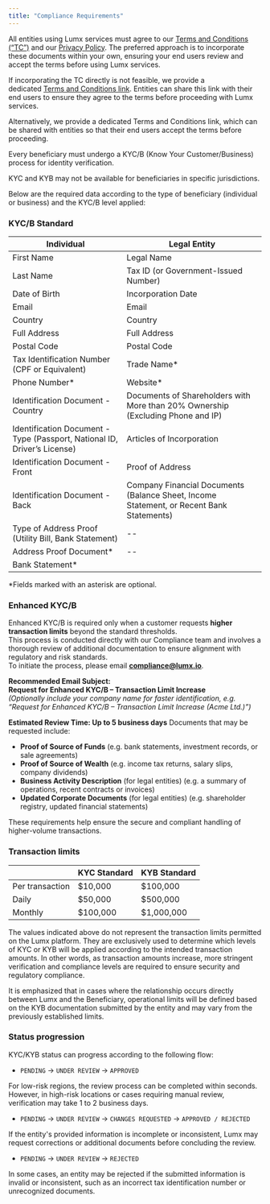 ```yaml
---
title: "Compliance Requirements"
---
```


All entities using Lumx services must agree to our [Terms and Conditions (“TC”)](https://lumx.io/terms-of-use) and our [Privacy Policy](https://lumx.io/privacy-policy). The preferred approach is to incorporate these documents within your own, ensuring your end users review and accept the terms before using Lumx services.

If incorporating the TC directly is not feasible, we provide a dedicated [Terms and Conditions link](https://lumx.io/terms-of-use). Entities can share this link with their end users to ensure they agree to the terms before proceeding with Lumx services.[
](https://docs.lumx.io/concepts/orchestration)

Alternatively, we provide a dedicated Terms and Conditions link, which can be shared with entities so that their end users accept the terms before proceeding.

Every beneficiary must undergo a KYC/B (Know Your Customer/Business) process for identity verification.

<Note>
  KYC and KYB may not be available for beneficiaries in specific jurisdictions.
</Note>

Below are the required data according to the type of beneficiary (individual or business) and the KYC/B level applied:

### KYC/B Standard

| Individual                                                               | Legal Entity                                                                             |
| ------------------------------------------------------------------------ | ---------------------------------------------------------------------------------------- |
| First Name                                                               | Legal Name                                                                               |
| Last Name                                                                | Tax ID (or Government-Issued Number)                                                     |
| Date of Birth                                                            | Incorporation Date                                                                       |
| Email                                                                    | Email                                                                                    |
| Country                                                                  | Country                                                                                  |
| Full Address                                                             | Full Address                                                                             |
| Postal Code                                                              | Postal Code                                                                              |
| Tax Identification Number (CPF or Equivalent)                            | Trade Name\*                                                                             |
| Phone Number\*                                                           | Website\*                                                                                |
| Identification Document - Country                                        | Documents of Shareholders with More than 20% Ownership (Excluding Phone and IP)          |
| Identification Document - Type (Passport, National ID, Driver’s License) | Articles of Incorporation                                                                |
| Identification Document - Front                                          | Proof of Address                                                                         |
| Identification Document - Back                                           | Company Financial Documents (Balance Sheet, Income Statement, or Recent Bank Statements) |
| Type of Address Proof (Utility Bill, Bank Statement)                     | --                                                                                       |
| Address Proof Document\*                                                 | --                                                                                       |
| Bank Statement\*                                                         |                                                                                          |

\*Fields marked with an asterisk are optional.

### Enhanced KYC/B

Enhanced KYC/B is required only when a customer requests **higher transaction limits** beyond the standard thresholds.\
This process is conducted directly with our Compliance team and involves a thorough review of additional documentation to ensure alignment with regulatory and risk standards.\
To initiate the process, please email [**<u>compliance@lumx.io</u>**](mailto:compliance@lumx.io).

**Recommended Email Subject:** \
**Request for Enhanced KYC/B – Transaction Limit Increase**\
_(Optionally include your company name for faster identification, e.g. “Request for Enhanced KYC/B – Transaction Limit Increase (Acme Ltd.)”)_

**Estimated Review Time: Up to 5 business days**
Documents that may be requested include:

- **Proof of Source of Funds** (e.g. bank statements, investment records, or sale agreements)
- **Proof of Source of Wealth** (e.g. income tax returns, salary slips, company dividends)
- **Business Activity Description** (for legal entities) (e.g. a summary of operations, recent contracts or invoices)
- **Updated Corporate Documents** (for legal entities) (e.g. shareholder registry, updated financial statements)

These requirements help ensure the secure and compliant handling of higher-volume transactions.

### Transaction limits

|                 | KYC Standard | KYB Standard |
| :-------------- | :----------- | :----------- |
| Per transaction | \$10,000     | \$100,000    |
| Daily           | \$50,000     | \$500,000    |
| Monthly         | \$100,000    | \$1,000,000  |

<Note>
  The values indicated above do not represent the transaction limits permitted
  on the Lumx platform. They are exclusively used to determine which levels of
  KYC or KYB will be applied according to the intended transaction amounts. In
  other words, as transaction amounts increase, more stringent verification and
  compliance levels are required to ensure security and regulatory compliance.
</Note>

It is emphasized that in cases where the relationship occurs directly between Lumx and the Beneficiary, operational limits will be defined based on the KYB documentation submitted by the entity and may vary from the previously established limits.

### Status progression

KYC/KYB status can progress according to the following flow:

- `PENDING` → `UNDER REVIEW` → `APPROVED`

For low-risk regions, the review process can be completed within seconds. However, in high-risk locations or cases requiring manual review, verification may take 1 to 2 business days.

- `PENDING` → `UNDER REVIEW` → `CHANGES REQUESTED` → `APPROVED / REJECTED`

If the entity's provided information is incomplete or inconsistent, Lumx may request corrections or additional documents before concluding the review.

- `PENDING` → `UNDER REVIEW` → `REJECTED`

In some cases, an entity may be rejected if the submitted information is invalid or inconsistent, such as an incorrect tax identification number or unrecognized documents.

